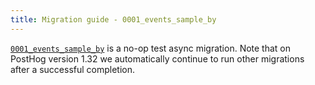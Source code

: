 ```yaml
---
title: Migration guide - 0001_events_sample_by
---
```


[`0001_events_sample_by`](https://github.com/PostHog/posthog/blob/master/posthog/async_migrations/migrations/0001_events_sample_by.py) is a no-op test async migration. Note that on PostHog version 1.32 we automatically continue to run other migrations after a successful completion.
